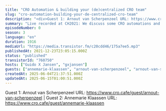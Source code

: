 ```yaml
---
title: "CRO Automation & building your (de)centralized CRO team"
slug: "cro-automation-building-your-de-centralized-cro-team"
description: "<div>Guest 1: Arnout van Scherpenzeel URL: https://www.cro.cafe/guest/arnout-van-scherpenzeel | Guest 2: Annemarie Klaassen URL: https://www.cro.cafe/guest/annemarie-klaassen&nbsp;</div>"
summary: "Live recorded at CH2021: We discuss some CRO automations and if you should build a centralized or decentralized CRO team"
episodeNumber: 0
season: 3
language: "en"
duration: 1916
mediaUrl: "https://media.transistor.fm/c20cdd46/175a7ee5.mp3"
publishedAt: 2021-12-23T23:05:15.000Z
status: "published"
transistorId: "760750"
hosts: ["Guido X Jansen", "gxjansen"]
guests: ["annemarie-klaassen", "arnout-van-scherpenzeel", "arnout-van-scherpenzeel", "annemarie-klaassen"]
createdAt: 2025-06-04T21:37:51.000Z
updatedAt: 2025-06-15T01:00:51.000Z
---
```


Guest 1: Arnout van Scherpenzeel URL: https://www.cro.cafe/guest/arnout-van-scherpenzeel | Guest 2: Annemarie Klaassen URL: https://www.cro.cafe/guest/annemarie-klaassen&nbsp;
